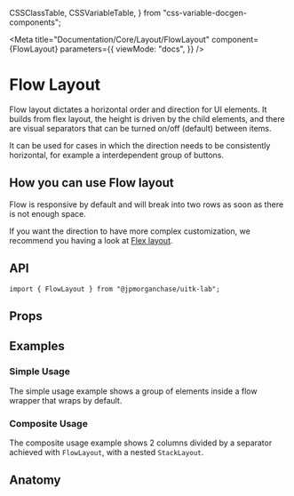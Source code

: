   CSSClassTable,
  CSSVariableTable,
} from "css-variable-docgen-components";

<Meta
  title="Documentation/Core/Layout/FlowLayout"
  component={FlowLayout}
  parameters={{
    viewMode: "docs",
  }}
/>

# Flow Layout

Flow layout dictates a horizontal order and direction for UI elements.
It builds from flex layout, the height is driven by the child elements, and there are visual separators that can be turned on/off (default) between items.

It can be used for cases in which the direction needs to be consistently horizontal, for example a interdependent group of buttons.

<Canvas>
  <Story id="core-layout-flowlayout--default-flow-layout" />
</Canvas>

## How you can use Flow layout

Flow is responsive by default and will break into two rows as soon as there is not enough space.

If you want the direction to have more complex customization, we recommend you having a look at [Flex layout](?path=/docs/layout-docs-lab-flexlayout--page).

## API

```
import { FlowLayout } from "@jpmorganchase/uitk-lab";
```

## Props

<ArgsTable of={FlowLayout} />

## Examples

### Simple Usage

The simple usage example shows a group of elements inside a flow wrapper that wraps by default.

<Canvas>
  <Story id="core-layout-flowlayout--flow-layout-simple-usage" />
</Canvas>

### Composite Usage

The composite usage example shows 2 columns divided by a separator achieved with `FlowLayout`, with a nested `StackLayout`.

<Canvas>
  <Story id="core-layout-flowlayout--flow-layout-composite" />
</Canvas>

## Anatomy

<Canvas>
  <ComponentAnatomy showControls={false}>
    <FlowLayout style={{ border: "dashed 1px black", padding: "1rem" }}>
      <FlowItem style={{ border: "dashed 1px black", padding: "1rem" }} />
      <FlowItem style={{ border: "dashed 1px black", padding: "1rem" }} />
    </FlowLayout>
  </ComponentAnatomy>
</Canvas>
